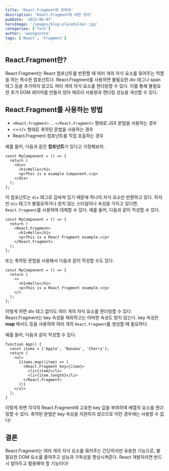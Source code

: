 ```yaml
---
title: 'React.Fragment에 관하여'
description: 'React.Fragment에 대한 정리'
pubDate: '2023-08-07'
heroImage: '/images/blog-placeholder.jpg'
categories: ['Tech']
author: 'woongsnote'
tags: ['React', 'Fragment']
---
```


## React.Fragment란?

React.Fragment는 React 컴포넌트를 반환할 때 여러 개의 자식 요소를 묶어주는 역할을 하는 특수한 컴포넌트다.
React.Fragment를 사용하면 불필요한 div 태그나 span 태그 등을 추가하지 않고도 여러 개의 자식 요소를 렌더링할 수 있다.
이를 통해 불필요한 추가 DOM 레이어를 만들지 않아 메모리 사용량과 렌더링 성능을 개선할 수 있다.

## React.Fragment를 사용하는 방법

- `<React.Fragment>` ... `</React.Fragment>` 형태로 JSX 문법을 사용하는 경우
- <></> 형태로 축약된 문법을 사용하는 경우
- React.Fragment 컴포넌트를 직접 호출하는 경우

예를 들어, 다음과 같은 **컴포넌트**가 있다고 가정해보자.

```tsx
const MyComponent = () => {
  return (
    <div>
      <h1>Hello</h1>
      <p>This is a example Component.</p>
    </div>
  );
};
```

이 컴포넌트는 `div` 태그로 감싸져 있기 때문에 하나의 자식 요소만 반환하고 있다.
하지만 `div` 태그가 불필요하거나 원치 않는 스타일이나 속성을 가지고 있다면, `React.Fragment`를 사용하여 대체할 수 있다.
예를 들어, 다음과 같이 작성할 수 있다.

```tsx
const MyComponent = () => {
  return (
    <React.Fragment>
      <h1>Hello</h1>
      <p>This is a React Fragment example.</p>
    </React.Fragment>
  );
};
```

또는 축약된 문법을 사용해서 다음과 같이 작성할 수도 있다.

```tsx
const MyComponent = () => {
  return (
    <>
      <h1>Hello</h1>
      <p>This is a React Fragment example.</p>
    </>
  );
};
```

이렇게 하면 div 태그 없이도 여러 개의 자식 요소를 렌더링할 수 있다.
React.Fragment는 key 속성을 제외하고는 어떠한 속성도 받지 않는다.
key 속성은 **map** 메서드 등을 사용하여 여러 개의 `React.Fragment`를 생성할 때 필요하다.

예를 들어, 다음과 같이 작성할 수 있다.

```tsx
function App() {
  const items = ['Apple', 'Banana', 'Cherry'];
  return (
    <ul>
      {items.map((item) => (
        <React.Fragment key={item}>
          <li>{item}</li>
          <li>{item.length}</li>
        </React.Fragment>
      ))}
    </ul>
  );
}
```

이렇게 하면 각각의 React.Fragment에 고유한 key 값을 부여하여 배열의 요소를 렌더링할 수 있다.
축약된 문법은 key 속성을 지원하지 않으므로 이런 경우에는 사용할 수 없다!

## 결론

React.Fragment는 여러 개의 자식 요소를 묶어주는 간단하지만 유용한 기능으로, 불필요한 DOM 요소를 줄여주고 성능과 가독성을 향상시켜준다.
React 개발자라면 반드시 알아두고 활용해야 할 기능이다!
